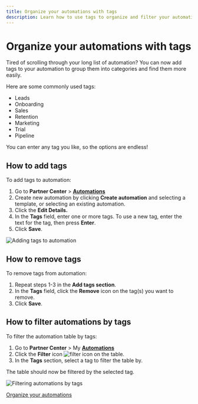 ```yaml
---
title: Organize your automations with tags
description: Learn how to use tags to organize and filter your automations
---
```


# Organize your automations with tags

Tired of scrolling through your long list of automation? You can now add tags to your automation to group them into categories and find them more easily.

Here are some commonly used tags:

- Leads
- Onboarding
- Sales
- Retention
- Marketing
- Trial
- Pipeline

You can enter any tag you like, so the options are endless!

## How to add tags

To add tags to automation:

1. Go to **Partner Center** > [**Automations**](https://partners.vendasta.com/automations)
2. Create new automation by clicking **Create automation** and selecting a template, or selecting an existing automation.
3. Click the **Edit Details.**
4. In the **Tags** field, enter one or more tags. To use a new tag, enter the text for the tag, then press **Enter**.
5. Click **Save**. 

![Adding tags to automation](./img/automations/add-tags.png)

## How to remove tags

To remove tags from automation:

1. Repeat steps 1-3 in the **Add tags section**.
2. In the **Tags** field, click the **Remove** icon on the tag(s) you want to remove. 
3. Click **Save**.

## How to filter automations by tags

To filter the automation table by tags:

1. Go to **Partner Center** > My [**Automations**](https://partners.vendasta.com/automations)
2. Click the **Filter** icon ![filter icon](./img/automations/filter-icon.png) on the table.
3. In the **Tags** section, select a tag to filter the table by.

The table should now be filtered by the selected tag.

![Filtering automations by tags](./img/automations/filter-by-tags.png)

<div style={{textAlign: 'center', paddingBottom: '15px'}}>
  <a 
    style={{
      fontSize: '16px', 
      fontWeight: 'bold', 
      color: '#ffffff', 
      backgroundColor: '#33ace2', 
      textDecoration: 'none', 
      borderRadius: '5px', 
      padding: '10px 30px 9px 30px', 
      border: '1px solid #33ACE2', 
      display: 'inline-block', 
      textAlign: 'center'
    }} 
    href="https://partners.vendasta.com/automations" 
    target="_blank" 
    rel="noopener"
  >
    Organize your automations
  </a>
</div>